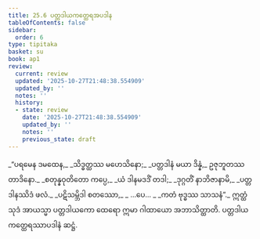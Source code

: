 ```yaml
---
title: 25.6 ပတ္တဒါယကတ္ထေရအပဒါန
tableOfContents: false
sidebar:
  order: 6
type: tipitaka
basket: su
book: ap1
review:
  current: review
  updated: '2025-10-27T21:48:38.554909'
  updated_by: ''
  notes: ''
  history:
  - state: review
    date: '2025-10-27T21:48:38.554909'
    updated_by: ''
    notes: ''
    previous_state: draft
---
```



<ReviewStatus review={frontmatter.review} showDetails={true} />

<HypothesisAnnotation frontmatter={frontmatter} />

<DynamicBreadcrumb />

<Division number="20" book="ap1" e="ch" v="20" p="252">

<Paragraph number="3063" type="verses" book="ap1">
_“ပရမေန ဒမထေန,_  
_သိဒ္ဓတ္ထဿ မဟေသိနော;_  
_ပတ္တဒါနံ မယာ ဒိန္နံ,_  
ဥဇုဘူတဿ တာဒိနော._  

</Paragraph>

</Division>
<Division number="21" book="ap1" e="ch" v="20" p="252">

<Paragraph number="3064" type="verses" book="ap1">
_စတုန္နဝုတိတော ကပ္ပေ,_  
_ယံ ဒါနမဒဒိံ တဒါ;_  
_ဒုဂ္ဂတိံ နာဘိဇာနာမိ,_  
_ပတ္တဒါနဿိဒံ ဖလံ._  

</Paragraph>

</Division>
<Division number="22" book="ap1" e="ch" v="20" p="252">

<Paragraph number="3065" type="verses" book="ap1">
_ပဋိသမ္ဘိဒါ စတဿော,_  
_ …ပေ… _  
_ကတံ ဗုဒ္ဓဿ သာသနံ”._  

</Paragraph>

<Paragraph number="3066" book="ap1">
ဣတ္ထံ သုဒံ အာယသ္မာ ပတ္တဒါယကော ထေရော ဣမာ ဂါထာယော အဘာသိတ္ထာတိ.

</Paragraph>
</Division>

<Paragraph number="3067" type="center" book="ap1">
ပတ္တဒါယကတ္ထေရဿာပဒါနံ ဆဋ္ဌံ.
</Paragraph>